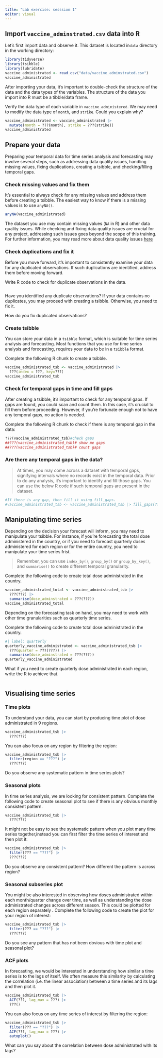 ```yaml
---
title: "Lab exercise: sesssion 1"
editor: visual
---
```



## Import `vaccine_adminstrated.csv` data into R

Let's first import data and observe it. This dataset is located in`data` directory in the working directory:

```r
library(tidyverse)
library(tsibble)
library(lubridate)
vaccine_administrated <- read_csv("data/vaccine_adminstrated.csv")
vaccine_administrated
```

After importing your data, it's important to double-check the structure of the data and the data types of the variables. The structure of the data you import into R must be a tibble/data frame.

Verify the data type of each variable in `vaccine_administered`. We may need to modify the data type of `month`, and `strike`. Could you explain why?

```r
vaccine_administrated <- vaccine_administrated |> 
  mutate(month = ???(month), strike = ???(strike))
vaccine_administrated
```

## Prepare your data

Preparing your temporal data for time series analysis and forecasting may involve several steps, such as addressing data quality issues, handling missing values, fixing duplications, creating a tsibble, and checking/filling temporal gaps.

### Check missing values and fix them

It's essential to always check for any missing values and address them before creating a tsibble. The easiest way to know if there is a missing values is to use `anyNA()`.

```r
anyNA(vaccine_administrated)
```

The dataset you use may contain missing values (`NA` in R) and other data quality issues. While checking and fixing data quality issues are crucial for any project, addressing such issues goes beyond the scope of this training. For further information, you may read more about data quality issues [here](https://bookdown.org/martin_shepperd/ModernDataBook/Chap5DataCleaning.html)

### Check duplications and fix it

Before you move forward, it's important to consistently examine your data for any duplicated observations. If such duplications are identified, address them before moving forward.

Write R code to check for duplicate observations in the data.

```r

```

Have you identified any duplicate observations? If your data contains no duplicates, you may proceed with creating a tsibble. Otherwise, you need to fix it.

How do you fix duplicated observations?

### Create tsibble

You can store your data in a `tsibble` format, which is suitable for time series analysis and forecasting. Most functions that you use for time series analysis and forecasting, requires your data to be in a `tsibble` format.

Complete the following R chunk to create a tsibble.

```r
vaccine_administrated_tsb <- vaccine_administrated |> 
  ???(index = ???, key=???)
vaccine_administrated_tsb
```

### Check for temporal gaps in time and fill gaps

After creating a tsibble, it's important to check for any temporal gaps. If gaps are found, you could scan and count them. In this case, it's crucial to fill them before proceeding. However, if you're fortunate enough not to have any temporal gaps, no action is needed.

Complete the following R chunk to check if there is any temporal gap in the data:

```r
???(vaccine_administrated_tsb)#check gaps
##???(vaccine_administrated_tsb)# show me gaps
##???(vaccine_administrated_tsb)# count gaps
```

### Are there any temporal gaps in the data?

> At times, you may come across a dataset with temporal gaps, signifying intervals where no records exist in the temporal data. Prior to do any analysis, it's important to identify and fill those gaps. You can use the below R code if such temporal gaps are present in the dataset.

```r
#If there is any gap, then fill it using fill_gaps.
#vaccine_administrated_tsb <- vaccine_administrated_tsb |> fill_gaps(???)
```

## Manipulating time series

Depending on the decision your forecast will inform, you may need to manipulate your tsibble. For instance, if you're forecasting the total dose administered in the country, or if you need to forecast quarterly doses administered for each region or for the entire country, you need to manipulate your time series frist.

> Remember, you can use `index_by()`, `group_by()` or `group_by_key()`, and `summarise()` to create different temporal granularity.

Complete the following code to create total dose administrated in the country.

```r
vaccine_administrated_total <- vaccine_administrated_tsb |> 
  ???(???) |>
  summarise(dose_adminstrated = ???(???))
vaccine_administrated_total
```

Depending on the forecasting task on hand, you may need to work with other time granularities such as quarterly time series.

Complete the following code to create total dose administrated in the country.

```r
#| label: quarterly
quarterly_vaccine_administrated <- vaccine_administrated_tsb |>
  ???(quarter = ???(???)) |>
  summarise(dose_adminstrated = ???(???))
quarterly_vaccine_administrated
```

What if you need to create quarterly dose administrated in each region, write the R to achieve that.

```r


```

## Visualising time series

### Time plots

To understand your data, you can start by producing time plot of dose administrated in 9 regions.

```r
vaccine_administrated_tsb |> 
  ???(???)
```

You can also focus on any region by filtering the region:

```r
vaccine_administrated_tsb |> 
  filter(region == "???") |> 
  ???(???)
```

Do you observe any systematic pattern in time series plots?

### Seasonal plots

In time series analysis, we are looking for consistent pattern. Complete the following code to create seasonal plot to see if there is any obvious monthly consistent pattern.

```r
vaccine_administrated_tsb |> 
  ???(???)
```

It might not be easy to see the systematic pattern when you plot many time series together,instead you can first filter the time series of interest and then plot it:

```r
vaccine_administrated_tsb |> 
  filter(??? == "???") |> 
  ???(???)
```

Do you observe any consistent pattern? How different the pattern is across region?

### Seasonal subseries plot

You might be also interested in observing how doses administrated within each month/quarter change over time, as well as understanding the dose administrated changes across different season. This could be plotted for each region separately . Complete the following code to create the plot for your region of interest:

```r
vaccine_administrated_tsb |> 
  filter(??? == "???") |> 
  ???(???)
```

Do you see any pattern that has not been obvious with time plot and seasonal plot?

### ACF plots

In forecasting, we would be interested in understanding how similar a time series is to the lags of itself. We often measure this similarity by calculating the correlation (i.e. the linear association) between a time series and its lags and then plot it.

```r
vaccine_administrated_tsb |> 
  ACF(???, lag_max = ???) |> 
  ???()
```

You can also focus on any time series of interest by filtering the region:

```r
vaccine_administrated_tsb |> 
  filter(??? == "???") |> 
  ACF(???, lag_max = ???) |> 
  autoplot()
```

What can you say about the correlation between dose administrated with its lags?
